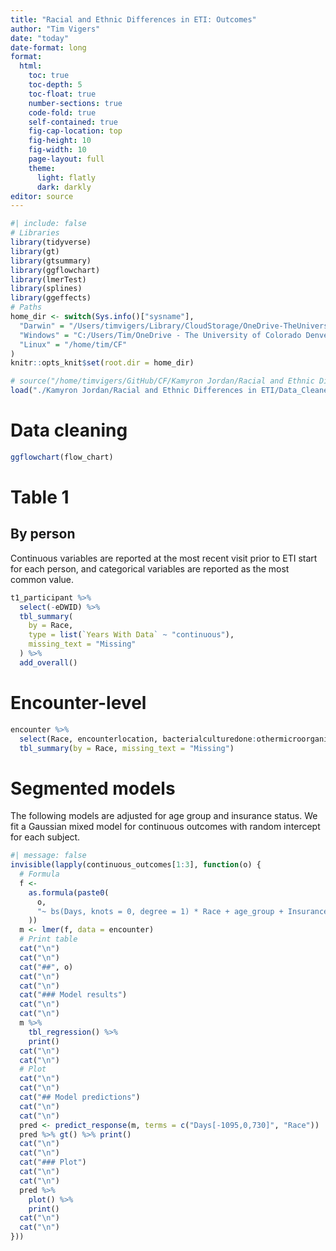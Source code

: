 ```yaml
---
title: "Racial and Ethnic Differences in ETI: Outcomes"
author: "Tim Vigers"
date: "today"
date-format: long
format:
  html:
    toc: true
    toc-depth: 5
    toc-float: true
    number-sections: true
    code-fold: true
    self-contained: true
    fig-cap-location: top
    fig-height: 10
    fig-width: 10
    page-layout: full
    theme:
      light: flatly
      dark: darkly
editor: source
---
```


```r
#| include: false
# Libraries
library(tidyverse)
library(gt)
library(gtsummary)
library(ggflowchart)
library(lmerTest)
library(splines)
library(ggeffects)
# Paths
home_dir <- switch(Sys.info()["sysname"],
  "Darwin" = "/Users/timvigers/Library/CloudStorage/OneDrive-TheUniversityofColoradoDenver/Vigers/CF",
  "Windows" = "C:/Users/Tim/OneDrive - The University of Colorado Denver/Vigers/CF",
  "Linux" = "/home/tim/CF"
)
knitr::opts_knit$set(root.dir = home_dir)
```

```r
# source("/home/timvigers/GitHub/CF/Kamyron Jordan/Racial and Ethnic Differences in ETI/create_outcomes_dataset.R")
load("./Kamyron Jordan/Racial and Ethnic Differences in ETI/Data_Cleaned/outcomes_dataset.RData")
```

# Data cleaning

```r
ggflowchart(flow_chart)
```

# Table 1

## By person

Continuous variables are reported at the most recent visit prior to ETI start for each person, and categorical variables are reported as the most common value.

```r
t1_participant %>%
  select(-eDWID) %>%
  tbl_summary(
    by = Race,
    type = list(`Years With Data` ~ "continuous"),
    missing_text = "Missing"
  ) %>%
  add_overall()
```

# Encounter-level

```r
encounter %>%
  select(Race, encounterlocation, bacterialculturedone:othermicroorganisms1) %>%
  tbl_summary(by = Race, missing_text = "Missing")
```

# Segmented models

The following models are adjusted for age group and insurance status. We fit a Gaussian mixed model for continuous outcomes with random intercept for each subject.

```r
#| message: false
invisible(lapply(continuous_outcomes[1:3], function(o) {
  # Formula
  f <-
    as.formula(paste0(
      o,
      "~ bs(Days, knots = 0, degree = 1) * Race + age_group + Insurance + (1 | eDWID)"
    ))
  m <- lmer(f, data = encounter)
  # Print table
  cat("\n")
  cat("\n")
  cat("##", o)
  cat("\n")
  cat("\n")
  cat("### Model results")
  cat("\n")
  cat("\n")
  m %>%
    tbl_regression() %>%
    print()
  cat("\n")
  cat("\n")
  # Plot
  cat("\n")
  cat("\n")
  cat("## Model predictions")
  cat("\n")
  cat("\n")
  pred <- predict_response(m, terms = c("Days[-1095,0,730]", "Race"))
  pred %>% gt() %>% print()
  cat("\n")
  cat("\n")
  cat("### Plot")
  cat("\n")
  cat("\n")
  pred %>%
    plot() %>%
    print()
  cat("\n")
  cat("\n")
}))
```
